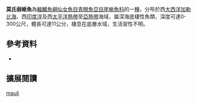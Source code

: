 {{Speciesbox
| image = 
| image_caption = 
| status = NE
| status_system = IUCN3.1
| genus = Scopelosaurus
| species = mauli
| authority = Bertelsen, Krefft & Marshall, 1976
| synonyms = 
|}}

'''莫氏弱蜥魚'''為[[輻鰭魚綱|輻鰭魚綱]][[仙女魚目|仙女魚目]][[青眼魚亞目|青眼魚亞目]][[崖蜥魚科|崖蜥魚科]]的一[[種|種]]，分布於西[[大西洋|大西洋]][[加勒比海|加勒比海]]、西[[印度洋|印度洋]]及西[[太平洋|太平洋]][[熱帶|熱帶]]至[[亞熱帶|亞熱帶]]海域，屬深海底棲性魚類，深度可達0-300公尺，體長可達11公分，棲息在底層水域，生活習性不明。
==參考資料==
*{{FishBase_species|genus=Scopelosaurus|species=mauli|year=2016|month=6}}

== 擴展閱讀 == 
{{refbegin}}
{{wikispecies-inline|Scopelosaurus mauli|莫氏弱蜥魚}}
{{refend}}
{{Taxonbar|from=Q6413238}}

[[Category:弱蜥魚屬|mauli]]


{{魚類小作品}}